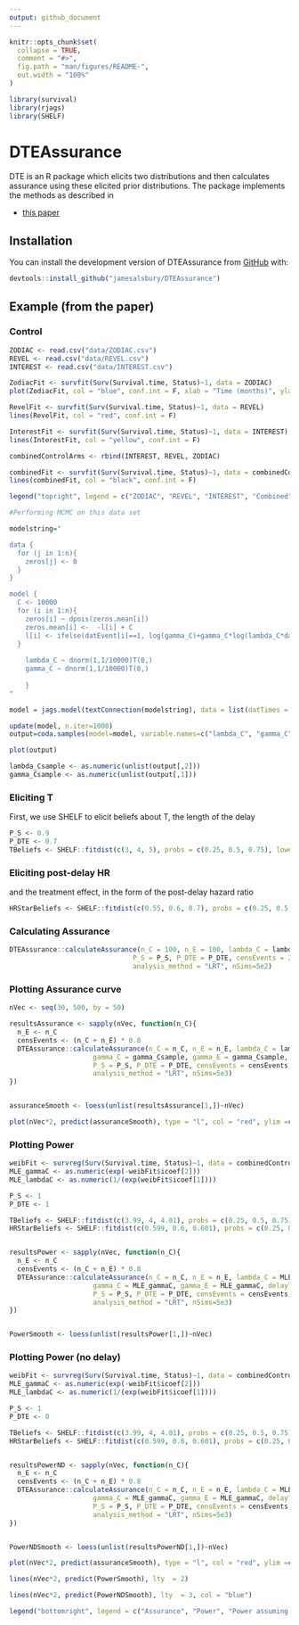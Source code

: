 ```yaml
---
output: github_document
---
```


<!-- README.md is generated from README.Rmd. Please edit that file -->

```r
knitr::opts_chunk$set(
  collapse = TRUE,
  comment = "#>",
  fig.path = "man/figures/README-",
  out.width = "100%"
)
```

```r
library(survival)
library(rjags)
library(SHELF)
```


# DTEAssurance

<!-- badges: start -->
<!-- badges: end -->

DTE is an R package which elicits two distributions and then calculates assurance using these elicited prior distributions. The package implements the methods as described in 

* [this paper](https://jamesalsbury.github.io/)


## Installation

You can install the development version of DTEAssurance from [GitHub](https://github.com/) with:

```r
devtools::install_github("jamesalsbury/DTEAssurance")
```


## Example (from the paper)

### Control

```r
ZODIAC <- read.csv("data/ZODIAC.csv")
REVEL <- read.csv("data/REVEL.csv")
INTEREST <- read.csv("data/INTEREST.csv")
```


```r

ZodiacFit <- survfit(Surv(Survival.time, Status)~1, data = ZODIAC)
plot(ZodiacFit, col = "blue", conf.int = F, xlab = "Time (months)", ylab = "Overall Survival")

RevelFit <- survfit(Surv(Survival.time, Status)~1, data = REVEL)
lines(RevelFit, col = "red", conf.int = F)

InterestFit <- survfit(Surv(Survival.time, Status)~1, data = INTEREST)
lines(InterestFit, col = "yellow", conf.int = F)

combinedControlArms <- rbind(INTEREST, REVEL, ZODIAC)

combinedFit <- survfit(Surv(Survival.time, Status)~1, data = combinedControlArms)
lines(combinedFit, col = "black", conf.int = F)

legend("topright", legend = c("ZODIAC", "REVEL", "INTEREST", "Combined"), lty = 1, col = c("blue", "red", "yellow", "black"))

```


```r
#Performing MCMC on this data set

modelstring="

data {
  for (j in 1:n){
    zeros[j] <- 0
  }
}

model {
  C <- 10000
  for (i in 1:n){
    zeros[i] ~ dpois(zeros.mean[i])
    zeros.mean[i] <-  -l[i] + C
    l[i] <- ifelse(datEvent[i]==1, log(gamma_C)+gamma_C*log(lambda_C*datTimes[i])-(lambda_C*datTimes[i])^gamma_C-log(datTimes[i]), -(lambda_C*datTimes[i])^gamma_C)
  }
  
    lambda_C ~ dnorm(1,1/10000)T(0,)
    gamma_C ~ dnorm(1,1/10000)T(0,)
    
    }
"

model = jags.model(textConnection(modelstring), data = list(datTimes = combinedControlArms$Survival.time, datEvent = combinedControlArms$Status, n= nrow(combinedControlArms)), quiet = T) 

update(model, n.iter=1000)
output=coda.samples(model=model, variable.names=c("lambda_C", "gamma_C"), n.iter = 10000)

plot(output)

lambda_Csample <- as.numeric(unlist(output[,2]))
gamma_Csample <- as.numeric(unlist(output[,1]))
```

### Eliciting T

First, we use SHELF to elicit beliefs about T, the length of the delay

```r
P_S <- 0.9
P_DTE <- 0.7
TBeliefs <- SHELF::fitdist(c(3, 4, 5), probs = c(0.25, 0.5, 0.75), lower = 0, upper = 10)
```


### Eliciting post-delay HR

and the treatment effect, in the form of the post-delay hazard ratio

```r
HRStarBeliefs <- SHELF::fitdist(c(0.55, 0.6, 0.7), probs = c(0.25, 0.5, 0.75), lower = 0, upper = 1.5)
```


### Calculating Assurance

```r

DTEAssurance::calculateAssurance(n_C = 100, n_E = 100, lambda_C = lambda_Csample, HRStar = HRStarBeliefs, HRStarDist = "gamma", gamma_C = gamma_Csample, gamma_E = gamma_Csample, delayT = TBeliefs, delayTDist = "gamma",
                               P_S = P_S, P_DTE = P_DTE, censEvents = 200*0.8, rec_method = "power", rec_period=12, rec_power=1, 
                               analysis_method = "LRT", nSims=5e2)
```



### Plotting Assurance curve

```r
nVec <- seq(30, 500, by = 50)

resultsAssurance <- sapply(nVec, function(n_C){
  n_E <- n_C
  censEvents <- (n_C + n_E) * 0.8
  DTEAssurance::calculateAssurance(n_C = n_C, n_E = n_E, lambda_C = lambda_Csample, HRStar = HRStarBeliefs, HRStarDist = "gamma",
                     gamma_C = gamma_Csample, gamma_E = gamma_Csample, delayT = TBeliefs, delayTDist = "gamma",
                     P_S = P_S, P_DTE = P_DTE, censEvents = censEvents, rec_method = "power", rec_period=12, rec_power=1,
                     analysis_method = "LRT", nSims=5e3)
})


assuranceSmooth <- loess(unlist(resultsAssurance[1,])~nVec)

plot(nVec*2, predict(assuranceSmooth), type = "l", col = "red", ylim =c(0,1), ylab = "Power/Assurance", xlab = "Total sample size")

```

### Plotting Power

```r

weibFit <- survreg(Surv(Survival.time, Status)~1, data = combinedControlArms, dist = "weibull")
MLE_gammaC <- as.numeric(exp(-weibFit$icoef[2]))
MLE_lambdaC <- as.numeric(1/(exp(weibFit$icoef[1])))

P_S <- 1
P_DTE <- 1

TBeliefs <- SHELF::fitdist(c(3.99, 4, 4.01), probs = c(0.25, 0.5, 0.75), lower = 0, upper = 10)
HRStarBeliefs <- SHELF::fitdist(c(0.599, 0.6, 0.601), probs = c(0.25, 0.5, 0.75), lower = 0, upper = 1.5)


resultsPower <- sapply(nVec, function(n_C){
  n_E <- n_C
  censEvents <- (n_C + n_E) * 0.8
  DTEAssurance::calculateAssurance(n_C = n_C, n_E = n_E, lambda_C = MLE_lambdaC, HRStar = HRStarBeliefs, HRStarDist = "gamma",
                     gamma_C = MLE_gammaC, gamma_E = MLE_gammaC, delayT = TBeliefs, delayTDist = "gamma",
                     P_S = P_S, P_DTE = P_DTE, censEvents = censEvents, rec_method = "power", rec_period=12, rec_power=1,
                     analysis_method = "LRT", nSims=5e3)
})


PowerSmooth <- loess(unlist(resultsPower[1,])~nVec)
```

### Plotting Power (no delay)

```r

weibFit <- survreg(Surv(Survival.time, Status)~1, data = combinedControlArms, dist = "weibull")
MLE_gammaC <- as.numeric(exp(-weibFit$icoef[2]))
MLE_lambdaC <- as.numeric(1/(exp(weibFit$icoef[1])))

P_S <- 1
P_DTE <- 0

TBeliefs <- SHELF::fitdist(c(3.99, 4, 4.01), probs = c(0.25, 0.5, 0.75), lower = 0, upper = 10)
HRStarBeliefs <- SHELF::fitdist(c(0.599, 0.6, 0.601), probs = c(0.25, 0.5, 0.75), lower = 0, upper = 1.5)


resultsPowerND <- sapply(nVec, function(n_C){
  n_E <- n_C
  censEvents <- (n_C + n_E) * 0.8
  DTEAssurance::calculateAssurance(n_C = n_C, n_E = n_E, lambda_C = MLE_lambdaC, HRStar = HRStarBeliefs, HRStarDist = "gamma",
                     gamma_C = MLE_gammaC, gamma_E = MLE_gammaC, delayT = TBeliefs, delayTDist = "gamma",
                     P_S = P_S, P_DTE = P_DTE, censEvents = censEvents, rec_method = "power", rec_period=12, rec_power=1,
                     analysis_method = "LRT", nSims=5e3)
})


PowerNDSmooth <- loess(unlist(resultsPowerND[1,])~nVec)
```


```r
plot(nVec*2, predict(assuranceSmooth), type = "l", col = "red", ylim =c(0,1), ylab = "Power/Assurance", xlab = "Total sample size")

lines(nVec*2, predict(PowerSmooth), lty  = 2)

lines(nVec*2, predict(PowerNDSmooth), lty  = 3, col = "blue")

legend("bottomright", legend = c("Assurance", "Power", "Power assuming no delay"), col = c("red", "black", "blue"), lty = 1:3)

```



